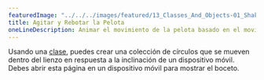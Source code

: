 ---
featuredImage: "../../../images/featured/13_Classes_And_Objects-01_Shake_Ball_Bounce-thumbnail.png"
title: Agitar y Rebotar la Pelota
oneLineDescription: Animar el movimiento de la pelota basado en el movimiento del dispositivo móvil.
---

Usando una
<a href="https://p5js.org/reference/#/p5/class" target="_blank">clase</a>,
puedes crear una colección de círculos que se mueven dentro del lienzo en
respuesta a la inclinación de un dispositivo móvil. Debes abrir esta página en un dispositivo móvil para mostrar el boceto.